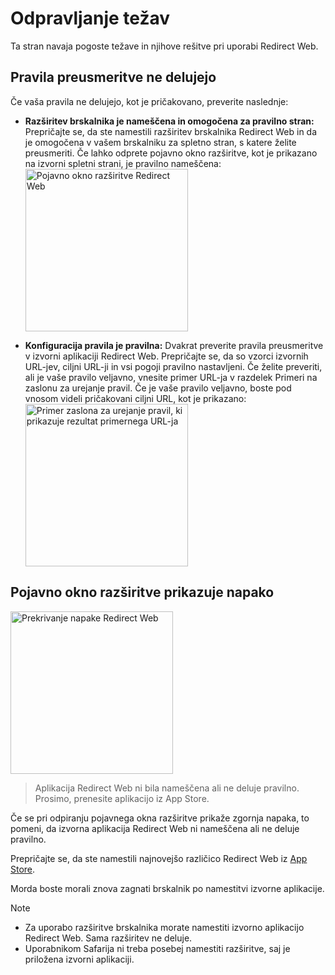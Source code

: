 
# Odpravljanje težav

Ta stran navaja pogoste težave in njihove rešitve pri uporabi Redirect Web.

<TOCInline toc={toc} />

## Pravila preusmeritve ne delujejo

Če vaša pravila ne delujejo, kot je pričakovano, preverite naslednje:

- **Razširitev brskalnika je nameščena in omogočena za pravilno stran:** Prepričajte se, da ste namestili razširitev brskalnika Redirect Web in da je omogočena v vašem brskalniku za spletno stran, s katere želite preusmeriti. Če lahko odprete pojavno okno razširitve, kot je prikazano na izvorni spletni strani, je pravilno nameščena:
    <Image src={ExtensionPopup} alt="Pojavno okno razširitve Redirect Web" width="260" hasShadow/>

- **Konfiguracija pravila je pravilna:** Dvakrat preverite pravila preusmeritve v izvorni aplikaciji Redirect Web. Prepričajte se, da so vzorci izvornih URL-jev, ciljni URL-ji in vsi pogoji pravilno nastavljeni. Če želite preveriti, ali je vaše pravilo veljavno, vnesite primer URL-ja v razdelek Primeri na zaslonu za urejanje pravil. Če je vaše pravilo veljavno, boste pod vnosom videli pričakovani ciljni URL, kot je prikazano:
    <Image src={RuleEditExampleResult} alt="Primer zaslona za urejanje pravil, ki prikazuje rezultat primernega URL-ja" width="260" hasShadow/>

## Pojavno okno razširitve prikazuje napako

<Image src={ErrorOverlay} alt="Prekrivanje napake Redirect Web" width="260" hasShadow hasRoundedCorners/>

> Aplikacija Redirect Web ni bila nameščena ali ne deluje pravilno.
> Prosimo, prenesite aplikacijo iz App Store.

Če se pri odpiranju pojavnega okna razširitve prikaže zgornja napaka, to pomeni, da izvorna aplikacija Redirect Web ni nameščena ali ne deluje pravilno.

Prepričajte se, da ste namestili najnovejšo različico Redirect Web iz [App Store](https://apps.apple.com/app/id1571283503).

Morda boste morali znova zagnati brskalnik po namestitvi izvorne aplikacije.

> [!NOTE]
> * Za uporabo razširitve brskalnika morate namestiti izvorno aplikacijo Redirect Web. Sama razširitev ne deluje.
> * Uporabnikom Safarija ni treba posebej namestiti razširitve, saj je priložena izvorni aplikaciji.
